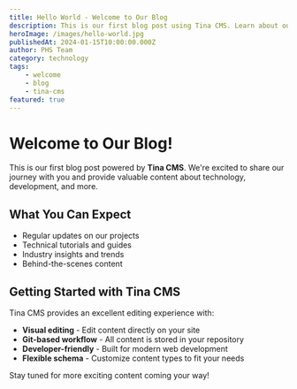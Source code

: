 ```yaml
---
title: Hello World - Welcome to Our Blog
description: This is our first blog post using Tina CMS. Learn about our journey and what's coming next.
heroImage: /images/hello-world.jpg
publishedAt: 2024-01-15T10:00:00.000Z
author: PHS Team
category: technology
tags:
    - welcome
    - blog
    - tina-cms
featured: true
---
```


# Welcome to Our Blog!

This is our first blog post powered by **Tina CMS**. We're excited to share our journey with you and provide valuable content about technology, development, and more.

## What You Can Expect

- Regular updates on our projects
- Technical tutorials and guides
- Industry insights and trends
- Behind-the-scenes content

## Getting Started with Tina CMS

Tina CMS provides an excellent editing experience with:

- **Visual editing** - Edit content directly on your site
- **Git-based workflow** - All content is stored in your repository
- **Developer-friendly** - Built for modern web development
- **Flexible schema** - Customize content types to fit your needs

Stay tuned for more exciting content coming your way!
